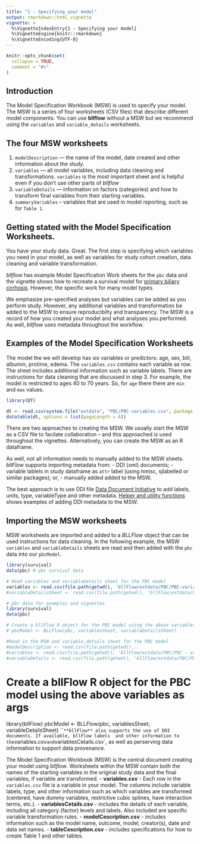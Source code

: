 ```yaml
---
title: "1 - Specifying your model"
output: rmarkdown::html_vignette
vignette: >
  %\VignetteIndexEntry{1 - Specifying your model}
  %\VignetteEngine{knitr::rmarkdown}
  %\VignetteEncoding{UTF-8}
---
```


```r
knitr::opts_chunk$set(
  collapse = TRUE,
  comment = "#>"
)
```
## Introduction
The Model Specification Workbook (MSW) is used to specify your model. The MSW is 
a series of four worksheets (CSV files) that describe different model components. 
You can use **bllflow** without a MSW but we recommend using the 
`variables` and `variable_details` worksheets. 
 
## The four MSW worksheets
1) `modelDescription` --- the name of the model, date created and other 
information about the study.
1) `variables` --- all model variables, including data cleaning and 
transformations. `variables` is the most important sheet and is helpful even if you don't use other parts of _bllflow_
1) `variableDetails` --- information on factors (categories) and how to transform
 final variables from their starting variables. 
1) `summaryVariables` -- variables that are used in model reporting, such as 
for `Table 1`. 

## Getting stated with the Model Specification Worksheets.
You have your study data. Great. The first step is specifying which variables you 
need in your model, as well as variables for study cohort creation, data cleaning and variable transformation. 

_bllflow_ has example Model Specification Work sheets for the `pbc` data and the 
vignette shows how to recreate a survival model for [primary biliary cirrhosis](https://aasldpubs.onlinelibrary.wiley.com/doi/pdf/10.1002/hep.1840100102). However, the specific work for many model types. 

We emphasize pre-specified analyses but 
variables can be added as you perform study. However, any additional 
variables and transformation be added to the MSW to ensure reproducibilty and 
transparency. The MSW is a record of how you created your model and what analyses
 you performed. As well, _bllflow_ uses metadata throughout the workflow. 

## Examples of the Model Specification Worksheets
The model the we will develop has six variables or predictors: age, sex, bili, albumin, protime, edema. The `variables.csv` contains each variable as row. The sheet includes additional information such as variable labels. There are instructions for data cleaning that are discussed in step 3. For example, the model is restricted to ages 40 to 70 years. So, for `age` there there are `min` and `max` values. 

```r
library(DT)

dt <- read.csv(system.file("extdata", "PBC/PBC-variables.csv", package = "bllFlow"))
datatable(dt, options = list(pageLength = 6))
```

There are two approaches to creating the MSW. We usually start the MSW as a CSV 
file to facilate collaboration -- and this approached is used throughout the 
vignettes. Alternatively, you can create the MSW as an R dataframe.

As well, not all information needs to manually added to the MSW sheets. _bllFlow_ supports importing metadata from:
- DDI (xml) documents;
- variable lablels in study dataframe as `attr` label (using hmisc, sjlabelled or
similar packages); or,
- manually added added to the MSW.

The best approach is to use DDI file [Data Document Initiative](https://www.ddialliance.org) to add labels, units, type, variableType and other metadata. [Helper and utility functions](vignettes/i_helper_functions.Rmd) shows examples of adding DDI metadata to the MSW. 

## Importing the MSW worksheets
MSW worksheets are imported and added to a _BLLFlow_ object that can be used instructions for data cleaning. In the following example, the MSW `variables` and `variableDetails` sheets are read and then added with the `pbc` data into our `pbcModel`.

```r
library(survival)
data(pbc) # pbc survival data

# Read variables and variableDetails sheet for the PBC model
variables <- read.csv(file.path(getwd(), 'bllFlow/extdata/PBC/PBC-variables.csv'))
#variableDetailsSheet <- read.csv(file.path(getwd(), 'bllFlow/extdata/PBC/PBC-variableDetails.csv'))

```

```r
# pbc data for examples and vignettes
library(survival)
data(pbc)
```

```r
# Create a bllFlow R object for the PBC model using the above variables as args
# pbcModel <- BLLFlow(pbc, variablesSheet, variableDetailsSheet)

#Read in the MSW and variable_details sheet for the PBC model
#modelDescription <- read.csv(file.path(getwd(),..
#variables <- read.csv(file.path(getwd(), 'bllFlow/extdata/PBC/PBC - variables.csv'))
#variableDetails <- read.csv(file.path(getwd(), 'bllFlow/extdata/PBC/PBC - variable_details.csv'))
```

# Create a bllFlow R object for the PBC model using the above variables as args
library(bllFlow)
pbcModel <- BLLFlow(pbc, variablesSheet, variableDetailsSheet)
```
**bllFlow** also supports the use of DDI documents. If available, bllFlow labels 
and other information to the `variables.csv` and `variablesCetails.csv`, as well
as perserving data information to support data provenance. 



The Model Specification Workbook (MSW) is the central document creating your 
model using _bllflow_. 
Worksheets within the MSW contain both the names of the starting variables in the original study 
data and the final variables, if variable are transformed. 
- **variables.csv** - Each row in the `variables.csv` file is a variable in your model. 
The columns include variable labels, type, and other information such as which 
variables are transformed (centered, have dummy variables, restrictive cubic 
splines, have interaction terms, etc.).
- **variablesCetails.csv** - includes the details of each variable, including all 
category (factor) levels and labels. Also included are  specific variable transformation 
rules.
- **modelCescription.csv** - includes information such as the model name, outcome, 
model, creator(s), date and data set names.
- **tableCescription.csv** - includes specifications for how to create Table 1 
and other tables.


